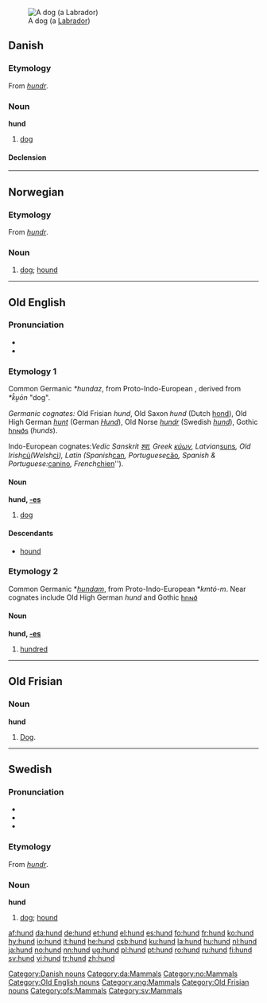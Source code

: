 {{see|Hund}}
[[Image:YellowLabradorLooking.jpg|thumb|A dog (a [[Labrador]])]]
==Danish==

===Etymology===
From {{ON.|da}} ''[[hundr]]''.

===Noun===
'''hund''' {{c}}

# [[dog]]

====Declension====
{{da-noun|en|hund|hunden|hunde|hundene}}

[[Category:Danish nouns]]
[[Category:da:Mammals]]

----

==Norwegian==

===Etymology===
From {{ON.|no}} ''[[hundr]]''.

===Noun===
{{no-noun-m1|hund}}

# [[dog#English|dog]]; [[hound]]

[[Category:no:Mammals]]

----

==Old English==

===Pronunciation===
*{{IPA|/hʊnd/}}
*{{SAMPA|/hUnd/}}

===Etymology 1===
Common Germanic ''*hundaz'', from Proto-Indo-European {{IPAchar|''*k̑u̯n̥tós''}}, derived from ''*k̑u̯ōn'' "dog".

''Germanic cognates:'' Old Frisian ''hund'', Old Saxon ''hund'' (Dutch [[hond]]), Old High German ''[[hunt]]'' (German ''[[Hund]]''), Old Norse ''[[hundr]]'' (Swedish ''[[hund#Swedish|hund]]''), Gothic [[𐌷𐌿𐌽𐌳𐍃]] (''hunds'').

Indo-European cognates:'' Vedic Sanskrit [[श्वा]], Greek [[κύων]], Latvian ''[[suns]]'', Old Irish ''[[cú]]'' (Welsh ''[[ci]]''), Latin {{term|canis|lang=la}} (Spanish ''[[can]]'', Portuguese ''[[cão]]'', Spanish & Portuguese: ''[[canino]]'', French ''[[chien]]'').

====Noun====
'''hund, [[Wiktionary Appendix:Old English strong declension|-es]]''' {{m}}

# [[dog]]

====Descendants====
*[[hound]]

===Etymology 2===
Common Germanic *''[[hundam]]'', from Proto-Indo-European *''kmtó-m''. Near cognates include Old High German ''hund'' and Gothic [[𐌷𐌿𐌽𐌳]]

====Noun====
'''hund, [[Wiktionary Appendix:Old English strong declension|-es]]''' {{n}}

# [[hundred]]

[[Category:Old English nouns]]
[[Category:ang:Mammals]]

----

==Old Frisian==

===Noun===
'''hund''' {{m}}

# [[dog|Dog]].

[[Category:Old Frisian nouns]]
[[Category:ofs:Mammals]]

----

==Swedish==

===Pronunciation===
*{{audio|Sv-hund.ogg|audio}}
*{{IPA|/hɵnd/}}
*{{SAMPA|/hu0nd/}}

===Etymology===
From {{ON.|sv}} ''[[hundr]]''.

===Noun===
'''hund''' {{c}}
{{sv-noun-reg-ar}}

# [[dog#English|dog]]; [[hound]]

[[Category:sv:Mammals]]

[[af:hund]]
[[da:hund]]
[[de:hund]]
[[et:hund]]
[[el:hund]]
[[es:hund]]
[[fo:hund]]
[[fr:hund]]
[[ko:hund]]
[[hy:hund]]
[[io:hund]]
[[it:hund]]
[[he:hund]]
[[csb:hund]]
[[ku:hund]]
[[la:hund]]
[[hu:hund]]
[[nl:hund]]
[[ja:hund]]
[[no:hund]]
[[nn:hund]]
[[ug:hund]]
[[pl:hund]]
[[pt:hund]]
[[ro:hund]]
[[ru:hund]]
[[fi:hund]]
[[sv:hund]]
[[vi:hund]]
[[tr:hund]]
[[zh:hund]]